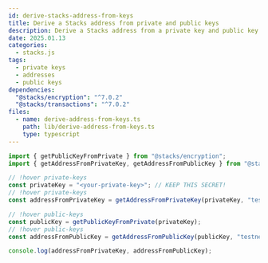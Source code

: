 ```yaml
---
id: derive-stacks-address-from-keys
title: Derive a Stacks address from private and public keys
description: Derive a Stacks address from a private key and public key using Stacks.js.
date: 2025.01.13
categories:
  - stacks.js
tags:
  - private keys
  - addresses
  - public keys
dependencies:
  "@stacks/encryption": "^7.0.2"
  "@stacks/transactions": "^7.0.2"
files:
  - name: derive-address-from-keys.ts
    path: lib/derive-address-from-keys.ts
    type: typescript
---
```


```typescript
import { getPublicKeyFromPrivate } from "@stacks/encryption";
import { getAddressFromPrivateKey, getAddressFromPublicKey } from "@stacks/transactions";

// !hover private-keys
const privateKey = "<your-private-key>"; // KEEP THIS SECRET!
// !hover private-keys
const addressFromPrivateKey = getAddressFromPrivateKey(privateKey, "testnet");

// !hover public-keys
const publicKey = getPublicKeyFromPrivate(privateKey);
// !hover public-keys
const addressFromPublicKey = getAddressFromPublicKey(publicKey, "testnet");

console.log(addressFromPrivateKey, addressFromPublicKey);
```